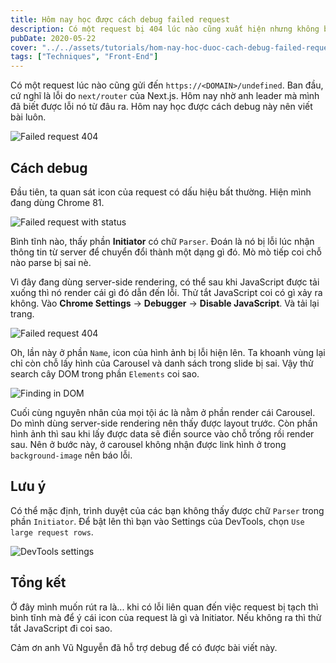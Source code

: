 ```yaml
---
title: Hôm nay học được cách debug failed request
description: Có một request bị 404 lúc nào cũng xuất hiện nhưng không biết từ đâu. Hôm nay đã xác định được nguyên nhân và viết lại để nhớ.
pubDate: 2020-05-22
cover: "../../assets/tutorials/hom-nay-hoc-duoc-cach-debug-failed-request/failed-request-404.png"
tags: ["Techniques", "Front-End"]
---
```


Có một request lúc nào cũng gửi đến `https://<DOMAIN>/undefined`. Ban đầu, cứ nghĩ là lỗi do `next/router` của Next.js. Hôm nay nhờ anh leader mà mình đã biết được lỗi nó từ đâu ra. Hôm nay học được cách debug này nên viết bài luôn.

![Failed request 404](../../assets/tutorials/hom-nay-hoc-duoc-cach-debug-failed-request/failed-request-404.png)

## Cách debug

Đầu tiên, ta quan sát icon của request có dấu hiệu bất thường. Hiện mình đang dùng Chrome 81.

![Failed request with status](../../assets/tutorials/hom-nay-hoc-duoc-cach-debug-failed-request/failed-request-with-status.png)

Bình tĩnh nào, thấy phần **Initiator** có chữ `Parser`. Đoán là nó bị lỗi lúc nhận thông tin từ server để chuyển đổi thành một dạng gì đó. Mò mò tiếp coi chỗ nào parse bị sai nè.

Vì đây đang dùng server-side rendering, có thể sau khi JavaScript được tải xuống thì nó render cái gì đó dẫn đến lỗi. Thử tắt JavaScript coi có gì xảy ra không. Vào **Chrome Settings** -> **Debugger** -> **Disable JavaScript**. Và tải lại trang.

![Failed request 404](../../assets/tutorials/hom-nay-hoc-duoc-cach-debug-failed-request/failed-request-404--new.png)

Oh, lần này ở phần `Name`, icon của hình ảnh bị lỗi hiện lên. Ta khoanh vùng lại chỉ còn chỗ lấy hình của Carousel và danh sách trong slide bị sai. Vậy thử search cây DOM trong phần `Elements` coi sao.

![Finding in DOM](../../assets/tutorials/hom-nay-hoc-duoc-cach-debug-failed-request/finding-in-dom.jpg)

Cuối cùng nguyên nhân của mọi tội ác là nằm ở phần render cái Carousel. Do mình dùng server-side rendering nên thấy được layout trước. Còn phần hình ảnh thì sau khi lấy được data sẽ điền source vào chỗ trống rồi render sau. Nên ở bước này, ở carousel không nhận được link hình ở trong `background-image` nên báo lỗi.

## Lưu ý

Có thể mặc định, trình duyệt của các bạn không thấy được chữ `Parser` trong phần `Initiator`. Để bật lên thì bạn vào Settings của DevTools, chọn `Use large request rows`.

![DevTools settings](../../assets/tutorials/hom-nay-hoc-duoc-cach-debug-failed-request/settings.png)

## Tổng kết

Ở đây mình muốn rút ra là... khi có lỗi liên quan đến việc request bị tạch thì bình tĩnh mà để ý cái icon của request là gì và Initiator. Nếu không ra thì thử tắt JavaScript đi coi sao.

Cảm ơn anh Vũ Nguyễn đã hỗ trợ debug để có được bài viết này.
